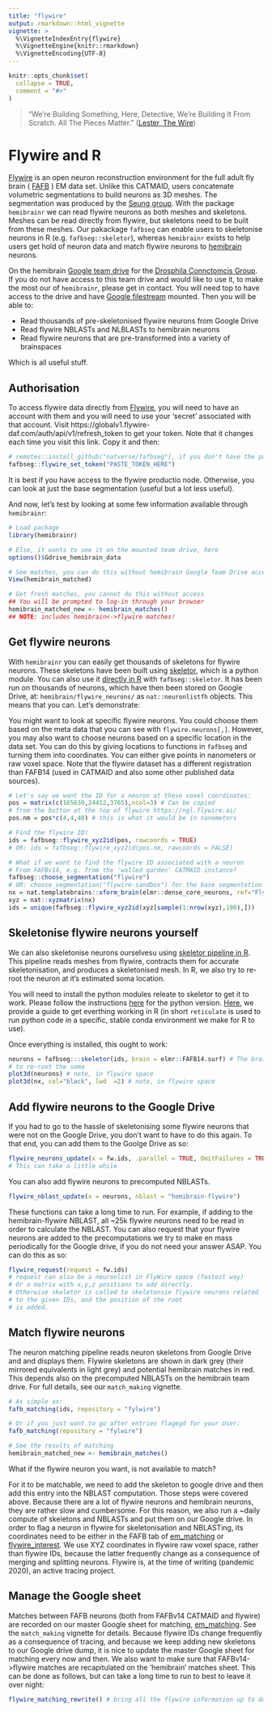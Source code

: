 ```yaml
---
title: "flywire"
output: rmarkdown::html_vignette
vignette: >
  %\VignetteIndexEntry{flywire}
  %\VignetteEngine{knitr::rmarkdown}
  %\VignetteEncoding{UTF-8}
---
```


```r
knitr::opts_chunk$set(
  collapse = TRUE,
  comment = "#>"
)
```

> "We’re Building Something, Here, Detective, We’re Building It From Scratch. All The Pieces Matter."
([Lester, The Wire](https://en.wikipedia.org/wiki/The_Wire))

# Flywire and R

[Flywire](https://ngl.flywire.ai/?local_id=c8c06ea181ad5447b04beacfc4cb1b66) is an open neuron reconstruction environment for the full adult fly brain ( [FAFB](https://www.ncbi.nlm.nih.gov/pmc/articles/PMC6063995/) ) EM data set. Unlike this CATMAID, users concatenate volumetric segmentations to build neurons as 3D meshes. The segmentation was produced by the [Seung group](https://seunglab.org/). With the package `hemibrainr` we can read flywire neurons as both meshes and skeletons. Meshes can be read directly from flywire, but skeletons need to be built from these meshes. Our pakackage `fafbseg` can enable users to skeletonise neurons in R (e.g. `fafbseg::skeletor`), whereas `hemibrainr` exists to help users get hold of neuron data and match flywire neurons to [hemibrain](https://neuprint.janelia.org/help/videos?dataset=hemibrain) neurons. 

On the hemibrain [Google team drive](https://support.google.com/a/users/answer/9310156?hl=en) for the [Drosphila Connctomcis Group](https://www.zoo.cam.ac.uk/research/groups/connectomics). If you do not have access to this team drive and would like to use it, to make the most our of `hemibrainr`, please get in contact. You will need top to have access to the drive and have [Google filestream](https://support.google.com/a/answer/7491144?hl=en) mounted. Then you will be able to:

* Read thousands of pre-skeletonised flywire neurons from Google Drive
* Read flywire NBLASTs and NLBLASTs to hemibrain neurons
* Read flywire neurons that are pre-transformed into a variety of brainspaces

Which is all useful stuff.

## Authorisation

To access flywire data directly from [Flywire](https://ngl.flywire.ai/?local_id=c8c06ea181ad5447b04beacfc4cb1b66), you will need to have an account with them and you will need to use your 'secret' associated with that account. Visit https://globalv1.flywire-daf.com/auth/api/v1/refresh_token to get your token. Note that it changes each time you visit this link. Copy it and then:

```r
# remotes::install_github("natverse/fafbseg"), if you don't have the package
fafbseg::flywire_set_token("PASTE_TOKEN_HERE")
```

It is best if you have access to the flywire productio node. Otherwise, you can look at just the base segmentation (useful but a lot less useful).

And now, let's test by looking at some few information available through `hemibrainr`:

```r
# Load package
library(hemibrainr)

# Else, it wants to see it on the mounted team drive, here
options()$Gdrive_hemibrain_data

# See matches, you can do this without hemibrain Google Team Drive access
View(hemibrain_matched)

# Get fresh matches, you cannot do this without access
## You will be prompted to log-in through your browser
hemibrain_matched_new <- hemibrain_matches() 
## NOTE: includes hemibrain<->flywire matches!
```

## Get flywire neurons

With `hemibrainr` you can easily get thousands of skeletons for flywire neurons. These skeletons have been built using [skeletor](https://github.com/schlegelp/skeletor), which is a python module. You can also use it [directly in R](https://github.com/natverse/fafbseg) with `fafbseg::skeletor`. It has been run on thousands of neurons, which have then been stored on Google Drive, at: `hemibrain/flywire_neurons/` as `nat::neuronlistfh` objects. This means that you can. Let's demonstrate:

You might want to look at specific flywire neurons. You could choose them based on the meta data that you can see with `flywire.neurons[,]`. However, you may also want to choose neurons based on a specific location in the data set. You can do this by giving locations to functions in `fafbseg` and turning them into coordinates. You can either give points in nanometers or raw voxel space. Note that the flywire dataset has a different registration than FAFB14 (used in CATMAID and also some other published data sources). 

```r
# Let's say we want the ID for a neuron at these voxel coordinates:
pos = matrix(c(165630,24412,3765),ncol=3) # Can be copied
# from the button at the top of flywire https://ngl.flywire.ai/
pos.nm = pos*c(4,4,40) # this is what it would be in nanometers

# Find the flywire ID!
ids = fafbseg::flywire_xyz2id(pos, rawcoords = TRUE)
# OR: ids = fafbseg::flywire_xyz2id(pos.nm, rawcoords = FALSE)

# What if we want to find the flywire ID associated with a neuron
# From FAFBv14, e.g. from the 'walled garden' CATMAID instance?
fafbseg::choose_segmentation("flywire")
# OR: choose_segmentation("flywire-sandbox") for the base segmentation
nx = nat.templatebrains::xform_brain(elmr::dense_core_neurons, ref="FlyWire", sample="FAFB14")
xyz = nat::xyzmatrix(nx)
ids = unique(fafbseg::flywire_xyz2id(xyz[sample(1:nrow(xyz),100),]))
```

## Skeletonise flywire neurons yourself

We can also skeletonise neurons ourselvesu using [skeletor pipeline in R](https://github.com/natverse/fafbseg). This pipeline reads meshes from flywire, contracts them for accurate skeletonisation, and produces a skeletonised mesh. In R, we also try to re-root the neuron at it's estimated soma location.

You will need to install the python modules releate to skeletor to get it to work. Please follow the instructions [here](https://github.com/schlegelp/skeletor) for the python version. [Here](), we provide a guide to get everthing working in R (in short `reticulate` is used to run python code in a specific, stable conda environment we make for R to use).

Once everything is installed, this ought to work:

```r
neurons = fafbseg:::skeletor(ids, brain = elmr::FAFB14.surf) # The brain arguments helps
# to re-root the soma
plot3d(neurons) # note, in flywire space
plot3d(nx, col="black", lwd  =2) # note, in flywire space
```

## Add flywire neurons to the Google Drive

If you had to go to the hassle of skeletonising some flywire neurons that were not on the Google Drive, you don't want to have to do this again. To that end, you can add them to the Goolge Drive as so:

```r
flywire_neurons_update(x = fw.ids, .parallel = TRUE, OmitFailures = TRUE)
# This can take a little while
```

You can also add flywire neurons to precomputed NBLASTs.

```r
flywire_nblast_update(x = neurons, nblast = "hemibrain-flywire")
```

These functions can take a long time to run. For example, if adding to the hemibrain-flywire NBLAST, all ~25k flywire neurons need to be read in order to calculate the NBLAST. You can also request that your flywire neurons are added to the precomputations we try to make en mass periodically for the Google drive, if you do not need your answer ASAP. You can do this as so:

```r
flywire_request(request = fw.ids)
# request can also be a neuronlist in FlyWire space (fastest way)
# Or a matrix with x,y,z positions to add directly.
# Otherwise skeletor is called to skeletonsie flywire neurons related
# to the given IDs, and the position of the root
# is added.
```


## Match flywire neurons

The neuron matching pipeline reads neuron skeletons from Google Drive and and displays them. Flywire skeletons are shown in dark grey (their mirrored equivalents in light grey) and potential hemibrain matches in red. This depends also on the precomputed NBLASTs on the hemibrain team drive. For full details, see our `match_making` vignette. 

```r
# As simple as:
fafb_matching(ids, repository = "fylwire")

# Or if you just want to go after entries flagegd for your User:
fafb_matching(repository = "fylwire")

# See the results of matching
hemibrain_matched_new <- hemibrain_matches() 
```

What if the flywire neuron you want, is not available to match?

For it to be matchable, we need to add the skeleton to google drive and  then add this entry into the NBLAST computation. Those steps were covered above. Because there are a lot of flywire neurons and hemibrain neurons, they are rather slow and cumbersome. For this reason, we also run a ~daily compute of skeletons and NBLASTs and put them on our Google drive. In order to flag a neuron in flywire for skeletonisation and NBLASTing, its coordinates need to be either in the FAFB tab of [em_matching](https://docs.google.com/spreadsheets/d/1OSlDtnR3B1LiB5cwI5x5Ql6LkZd8JOS5bBr-HTi0pOw/edit) or [flywire_interest](https://docs.google.com/spreadsheets/d/1OSlDtnR3B1LiB5cwI5x5Ql6LkZd8JOS5bBr-HTi0pOw/edit). We use XYZ coordinates in flywire raw voxel space, rather than flywire IDs, because the latter frequently change as a consequence of merging and splitting neurons. Flywire is, at the time of writing (pandemic 2020), an active tracing project.

## Manage the Google sheet

Matches between FAFB neurons (both from FAFBv14 CATMAID and flywire) are recorded on our master Google sheet for matching, [em_matching](https://docs.google.com/spreadsheets/d/1OSlDtnR3B1LiB5cwI5x5Ql6LkZd8JOS5bBr-HTi0pOw/edit). See the `match_making` vignette for details. Because flywire IDs change frequently as a consequence of tracing, and because we keep adding new skeletons to our Google drive dump, it is nice to update the master Google sheet for matching every now and then. We also want to make sure that FAFBv14->flywire matches are recapitulated on the 'hemibrain' matches sheet. This can be done as follows, but can take a long time to run to best to leave it over night:

```r
flywire_matching_rewrite() # bring all the flywire information up to date
```
